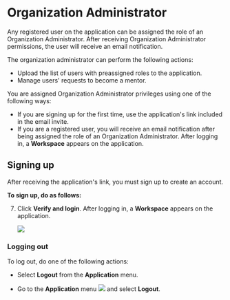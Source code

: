 
# Organization Administrator

Any registered user on the application can be assigned the role of an Organization Administrator. After receiving Organization Administrator permissions, the user will receive an email notification.

The organization administrator can perform the following actions:

* Upload the list of users with preassigned roles to the application.
* Manage users' requests to become a mentor.

You are assigned Organization Administrator privileges using one of the following ways:

* If you are signing up for the first time, use the application's link included in the email invite.
* If you are a registered user, you will receive an email notification after being assigned the role of an Organization Administrator. After logging in, a **Workspace** appears on the application.

## Signing up

After receiving the application's link, you must sign up to create an account.

**To sign up, do as follows:**

<SignUp />

7. Click <b>Verify and login</b>. After logging in, a **Workspace** appears on the application.

    ![](media/orgadminpage.png)

### Logging out

To log out, do one of the following actions:

* Select <b>Logout</b> from the <b>Application</b> menu.

* Go to the <b>Application</b> menu <img src={BurgerMenu}/> and select <b>Logout</b>.



